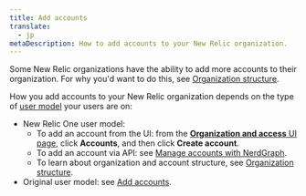 ```yaml
---
title: Add accounts
translate:
  - jp
metaDescription: How to add accounts to your New Relic organization. 
---
```


Some New Relic organizations have the ability to add more accounts to their organization. For why you'd want to do this, see [Organization structure](/docs/accounts/accounts-billing/account-structure/new-relic-account-structure). 

How you add accounts to your New Relic organization depends on the type of [user model](/docs/accounts/original-accounts-billing/original-product-based-pricing/overview-user-models) your users are on: 

* New Relic One user model: 
  * To add an account from the UI: from the [**Organization and access** UI page](/docs/accounts/accounts-billing/new-relic-one-user-management/user-management-ui-and-tasks#where), click **Accounts**, and then click **Create account**.
  * To add an account via API: see [Manage accounts with NerdGraph](/docs/apis/nerdgraph/examples/manage-accounts-nerdgraph).
  * To learn about organization and account structure, see [Organization structure](/docs/accounts/accounts-billing/account-structure/new-relic-account-structure). 
* Original user model: see [Add accounts](/docs/accounts/original-accounts-billing/original-users-roles/parent-child-account-structure/#creating). 

